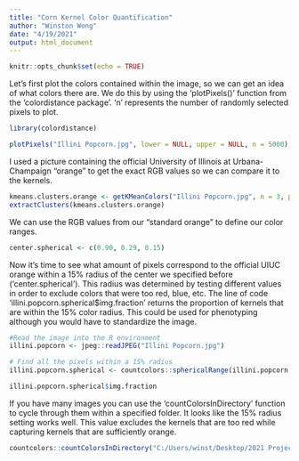 ```yaml
---
title: "Corn Kernel Color Quantification"
author: "Winston Wong"
date: "4/19/2021"
output: html_document
---
```


```r
knitr::opts_chunk$set(echo = TRUE)
```

Let's first plot the colors contained within the image, so we can get an idea of what colors there are. We do this by using the 'plotPixels()' function from the 'colordistance package'. 'n' represents the number of randomly selected pixels to plot.

```r
library(colordistance)

plotPixels("Illini Popcorn.jpg", lower = NULL, upper = NULL, n = 5000)
```

I used a picture containing the official University of Illinois at Urbana-Champaign "orange" to get the exact RGB values so we can compare it to the kernels.

```r
kmeans.clusters.orange <- getKMeanColors("Illini Popcorn.jpg", n = 3, plotting = TRUE)
extractClusters(kmeans.clusters.orange)
```

We can use the RGB values from our "standard orange" to define our color ranges.

```r
center.spherical <- c(0.90, 0.29, 0.15)
```

Now it's time to see what amount of pixels correspond to the official UIUC orange within a 15% radius of the center we specified before ('center.spherical'). This radius was determined by testing different values in order to exclude colors that were too red, blue, etc. The line of code 'illini.popcorn.spherical$img.fraction' returns the proportion of kernels that are within the 15% color radius. This could be used for phenotyping although you would have to standardize the image.

```r

#Read the image into the R environment
illini.popcorn <- jpeg::readJPEG("Illini Popcorn.jpg")

# Find all the pixels within a 15% radius
illini.popcorn.spherical <- countcolors::sphericalRange(illini.popcorn, center = center.spherical, radius = 0.15, color.pixels = FALSE, plotting = TRUE); names(illini.popcorn.spherical)

illini.popcorn.spherical$img.fraction

```


If you have many images you can use the 'countColorsInDirectory' function to cycle through them within a specified folder. It looks like the 15% radius setting works well. This value excludes the kernels that are too red while capturing kernels that are sufficiently orange. 

```r
countcolors::countColorsInDirectory("C:/Users/winst/Desktop/2021 Projects/CornKernel" ,center = center.spherical, radius = 0.15, plotting = TRUE, target.color = "green")
```


